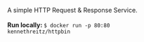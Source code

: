 A simple HTTP Request & Response Service.<br/> <br/> <b>Run locally: </b> <code>$ docker run -p 80:80 kennethreitz/httpbin</code>